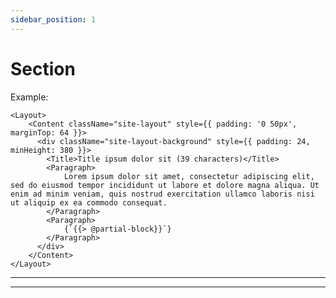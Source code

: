 ```yaml
---
sidebar_position: 1
---
```


# Section


Example:

```tsx
<Layout>
    <Content className="site-layout" style={{ padding: '0 50px', marginTop: 64 }}>
      <div className="site-layout-background" style={{ padding: 24, minHeight: 380 }}>
        <Title>Title ipsum dolor sit (39 characters)</Title>
        <Paragraph>
            Lorem ipsum dolor sit amet, consectetur adipiscing elit, sed do eiusmod tempor incididunt ut labore et dolore magna aliqua. Ut enim ad minim veniam, quis nostrud exercitation ullamco laboris nisi ut aliquip ex ea commodo consequat.
        </Paragraph>
        <Paragraph>
            {`{{> @partial-block}}`}
        </Paragraph>
      </div>
    </Content>
</Layout>
```

---

<Section />

---